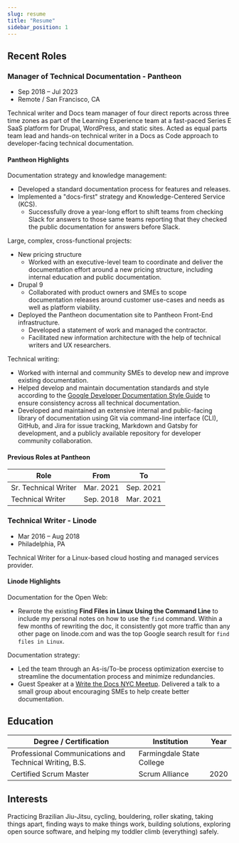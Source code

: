 ```yaml
---
slug: resume
title: "Resume"
sidebar_position: 1
---
```


## Recent Roles

### Manager of Technical Documentation - Pantheon

- Sep 2018 – Jul 2023
- Remote / San Francisco, CA

Technical writer and Docs team manager of four direct reports across three time zones as part of the Learning Experience team at a fast-paced Series E SaaS platform for Drupal, WordPress, and static sites. Acted as equal parts team lead and hands-on technical writer in a Docs as Code approach to developer-facing technical documentation.

#### Pantheon Highlights

Documentation strategy and knowledge management:

- Developed a standard documentation process for features and releases.
- Implemented a "docs-first" strategy and Knowledge-Centered Service (KCS).
  - Successfully drove a year-long effort to shift teams from checking Slack for answers to those same teams reporting that they checked the public documentation for answers before Slack.

Large, complex, cross-functional projects:

- New pricing structure
  - Worked with an executive-level team to coordinate and deliver the documentation effort around a new pricing structure, including internal education and public documentation.
- Drupal 9
  - Collaborated with product owners and SMEs to scope documentation releases around customer use-cases and needs as well as platform viability.
- Deployed the Pantheon documentation site to Pantheon Front-End infrastructure.
  - Developed a statement of work and managed the contractor.
  - Facilitated new information architecture with the help of technical writers and UX researchers.

Technical writing:

- Worked with internal and community SMEs to develop new and improve existing documentation.
- Helped develop and maintain documentation standards and style according to the [Google Developer Documentation Style Guide](https://developers.google.com/style/) to ensure consistency across all technical documentation.
- Developed and maintained an extensive internal and public-facing library of documentation using Git via command-line interface (CLI), GitHub, and Jira for issue tracking, Markdown and Gatsby for development, and a publicly available repository for developer community collaboration.

#### Previous Roles at Pantheon

| Role                 | From      | To        |
|----------------------|-----------|-----------|
| Sr. Technical Writer | Mar. 2021 | Sep. 2021 |
| Technical Writer     | Sep. 2018 | Mar. 2021 |

### Technical Writer - Linode

- Mar 2016 – Aug 2018
- Philadelphia, PA

Technical Writer for a Linux-based cloud hosting and managed services provider.

#### Linode Highlights

Documentation for the Open Web:

- Rewrote the existing **Find Files in Linux Using the Command Line** to include my personal notes on how to use the `find` command. Within a few months of rewriting the doc, it consistently got more traffic than any other page on linode.com and was the top Google search result for `find files in Linux`.

Documentation strategy:

- Led the team through an As-is/To-be process optimization exercise to streamline the documentation process and minimize redundancies.
- Guest Speaker at a [Write the Docs NYC Meetup](https://www.meetup.com/WriteTheDocsNYC/). Delivered a talk to a small group about encouraging SMEs to help create better documentation.

## Education

| Degree / Certification                                  | Institution               | Year |
|---------------------------------------------------------|---------------------------|------|
| Professional Communications and Technical Writing, B.S. | Farmingdale State College |      |
| Certified Scrum Master                                  | Scrum Alliance            | 2020 |

## Interests

Practicing Brazilian Jiu-Jitsu, cycling, bouldering, roller skating, taking things apart, finding ways to make things work, building solutions, exploring open source software, and helping my toddler climb (everything) safely.
